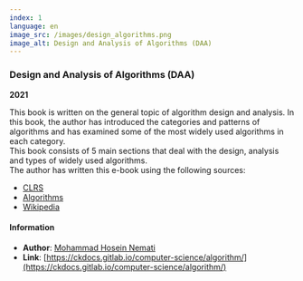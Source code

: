 ```yaml
---
index: 1
language: en
image_src: /images/design_algorithms.png
image_alt: Design and Analysis of Algorithms (DAA)
---
```


### Design and Analysis of Algorithms (DAA)

**2021**

This book is written on the general topic of algorithm design and analysis. In this book, the author has introduced the categories and patterns of algorithms and has examined some of the most widely used algorithms in each category.  
This book consists of 5 main sections that deal with the design, analysis and types of widely used algorithms.  
The author has written this e-book using the following sources:

-   [CLRS](https://www.amazon.com/Introduction-Algorithms-3rd-MIT-Press/dp/0262033844)
-   [Algorithms](https://www.amazon.com/Algorithms-4th-Robert-Sedgewick/dp/032157351X)
-   [Wikipedia](https://en.wikipedia.org/wiki/Data_structure)

#### Information

-   **Author**: [Mohammad Hosein Nemati](https://www.linkedin.com/in/mohammad-hosein-nemati-665b1813b/)
-   **Link**: [https://ckdocs.gitlab.io/computer-science/algorithm/](https://ckdocs.gitlab.io/computer-science/algorithm/)
